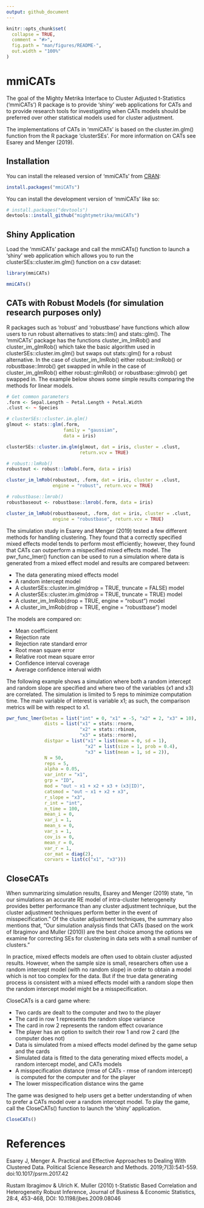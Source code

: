 ```yaml
---
output: github_document
---
```


<!-- README.md is generated from README.Rmd. Please edit that file -->

```r
knitr::opts_chunk$set(
  collapse = TRUE,
  comment = "#>",
  fig.path = "man/figures/README-",
  out.width = "100%"
)
```

# mmiCATs

<!-- badges: start -->
<!-- badges: end -->

The goal of the Mighty Metrika Interface to Cluster Adjusted t-Statistics ('mmiCATs') R package is to provide ‘shiny’ web applications for CATs and to provide research tools for investigating when CATs models should be preferred over other statistical models used for cluster adjustment.

The implementations of CATs in 'mmiCATs' is based on the cluster.im.glm() function from the R package 'clusterSEs'. For more information on CATs see Esarey and Menger (2019).

## Installation

You can install the released version of 'mmiCATs' from [CRAN](https://CRAN.R-project.org):

```r
install.packages("mmiCATs")
```


You can install the development version of 'mmiCATs' like so:

```r
# install.packages("devtools")
devtools::install_github("mightymetrika/mmiCATs")
```


## Shiny Application

Load the 'mmiCATs' package and call the mmiCATs() function to launch a 'shiny' web application which allows you to run the clusterSEs::cluster.im.glm() function on a csv dataset:

```r
library(mmiCATs)
```


```r
mmiCATs()
```


## CATs with Robust Models (for simulation research purposes only)

R packages such as 'robust' and 'robustbase' have functions which allow users to run robust alternatives to stats::lm() and stats::glm(). The 'mmiCATs' package has the functions cluster_im_lmRob() and cluster_im_glmRob() which take the basic algorithm used in clusterSEs::cluster.im.glm() but swaps out stats::glm() for a robust alternative. In the case of cluster_im_lmRob() either robust::lmRob() or robustbase::lmrob() get swapped in while in the case of cluster_im_glmRob() either robust::glmRob() or robustbase::glmrob() get swapped in. The example below shows some simple results comparing the methods for linear models.

```r
# Get common parameters
.form <- Sepal.Length ~ Petal.Length + Petal.Width
.clust <- ~ Species

# clusterSEs::cluster.im.glm()
glmout <- stats::glm(.form,
                     family = "gaussian",
                     data = iris)

clusterSEs::cluster.im.glm(glmout, dat = iris, cluster = .clust,
                           return.vcv = TRUE)

# robust::lmRob()
robustout <- robust::lmRob(.form, data = iris)

cluster_im_lmRob(robustout, .form, dat = iris, cluster = .clust,
                 engine = "robust", return.vcv = TRUE)

# robustbase::lmrob()
robustbaseout <- robustbase::lmrob(.form, data = iris)

cluster_im_lmRob(robustbaseout, .form, dat = iris, cluster = .clust,
                 engine = "robustbase", return.vcv = TRUE)
```


The simulation study in Esarey and Menger (2019) tested a few different methods for handling clustering. They found that a correctly specified mixed effects model tends to perform most efficiently; however, they found that CATs can outperform a mispecified mixed effects model. The pwr_func_lmer() function can be used to run a simulation where data is generated from a mixed effect model and results are compared between:

* The data generating mixed effects model
* A random intercept model
* A clusterSEs::cluster.im.glm(drop = TRUE, truncate = FALSE) model
* A clusterSEs::cluster.im.glm(drop = TRUE, truncate = TRUE) model
* A cluster_im_lmRob(drop = TRUE, engine = "robust") model
* A cluster_im_lmRob(drop = TRUE, engine = "robustbase") model

The models are compared on:

* Mean coefficient
* Rejection rate
* Rejection rate standard error
* Root mean square error
* Relative root mean square error
* Confidence interval coverage
* Average confidence interval width

The following example shows a simulation where both a random intercept and random slope are specified and where two of the variables (x1 and x3) are correlated. The simulation is limited to 5 reps to minimize computation time. The main variable of interest is variable x1; as such, the comparison metrics will be with respect to x1.

```r
pwr_func_lmer(betas = list("int" = 0, "x1" = -5, "x2" = 2, "x3" = 10),
              dists = list("x1" = stats::rnorm,
                           "x2" = stats::rbinom,
                           "x3" = stats::rnorm),
              distpar = list("x1" = list(mean = 0, sd = 1),
                             "x2" = list(size = 1, prob = 0.4),
                             "x3" = list(mean = 1, sd = 2)),
              N = 50,
              reps = 5,
              alpha = 0.05,
              var_intr = "x1",
              grp = "ID",
              mod = "out ~ x1 + x2 + x3 + (x3|ID)",
              catsmod = "out ~ x1 + x2 + x3",
              r_slope = "x3",
              r_int = "int",
              n_time = 100,
              mean_i = 0,
              var_i = 1,
              mean_s = 0,
              var_s = 1,
              cov_is = 0,
              mean_r = 0,
              var_r = 1,
              cor_mat = diag(2),
              corvars = list(c("x1", "x3")))
```


## CloseCATs

When summarizing simulation results, Esarey and Menger (2019) state, "in our simulations an accurate RE model of intra-cluster heterogeneity provides better performance than any cluster adjustment technique, but the cluster adjustment techniques perform better in the event of misspecification." Of the cluster adjustment techniques, the summary also mentions that, "Our simulation analysis finds that CATs (based on the work of Ibragimov and Muller (2010)) are the best choice among the options we examine for correcting SEs for clustering in data sets with a small number of clusters."

In practice, mixed effects models are often used to obtain cluster adjusted results. However, when the sample size is small, researchers often use a random intercept model (with no random slope) in order to obtain a model which is not too complex for the data. But if the true data generating process is consistent with a mixed effects model with a random slope then the random intercept model might be a misspecification.

CloseCATs is a card game where:

* Two cards are dealt to the computer and two to the player
* The card in row 1 represents the random slope variance
* The card in row 2 represents the random effect covariance
* The player has an option to switch their row 1 and row 2 card (the computer does not)
* Data is simulated from a mixed effects model defined by the game setup and the cards
* Simulated data is fitted to the data generating mixed effects model, a random intercept model, and CATs models
* A misspecification distance (rmse of CATs - rmse of random intercept) is computed for the computer and for the player
* The lower misspecification distance wins the game

The game was designed to help users get a better understanding of when to prefer a CATs model over a random intercept model. To play the game, call the CloseCATs() function to launch the 'shiny' application.

```r
CloseCATs()
```


# References

Esarey J, Menger A. Practical and Effective Approaches to Dealing With Clustered Data. Political Science Research and Methods. 2019;7(3):541-559. doi:10.1017/psrm.2017.42

Rustam Ibragimov & Ulrich K. Muller (2010) t-Statistic Based Correlation and Heterogeneity Robust Inference, Journal of Business & Economic Statistics, 28:4, 453-468, DOI: 10.1198/jbes.2009.08046 
